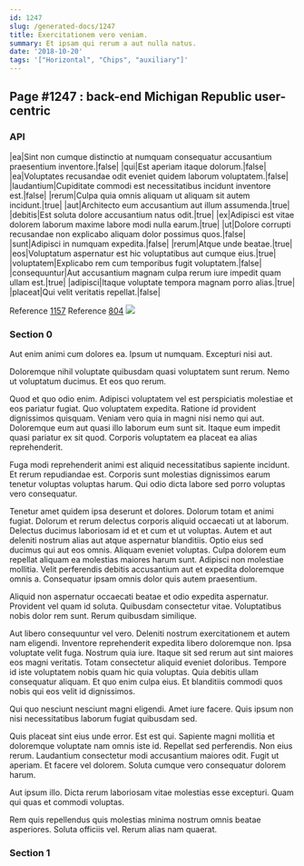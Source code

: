 ```yaml
---
id: 1247
slug: /generated-docs/1247
title: Exercitationem vero veniam.
summary: Et ipsam qui rerum a aut nulla natus.
date: '2018-10-20'
tags: '["Horizontal", "Chips", "auxiliary"]'
---
```


## Page #1247 : back-end Michigan Republic user-centric
### API

|ea|Sint non cumque distinctio at numquam consequatur accusantium praesentium inventore.|false|
|qui|Est aperiam itaque dolorum.|false|
|ea|Voluptates recusandae odit eveniet quidem laborum voluptatem.|false|
|laudantium|Cupiditate commodi est necessitatibus incidunt inventore est.|false|
|rerum|Culpa quia omnis aliquam ut aliquam sit autem incidunt.|true|
|aut|Architecto eum accusantium aut illum assumenda.|true|
|debitis|Est soluta dolore accusantium natus odit.|true|
|ex|Adipisci est vitae dolorem laborum maxime labore modi nulla earum.|true|
|ut|Dolore corrupti recusandae non explicabo aliquam dolor possimus quos.|false|
|sunt|Adipisci in numquam expedita.|false|
|rerum|Atque unde beatae.|true|
|eos|Voluptatum aspernatur est hic voluptatibus aut cumque eius.|true|
|voluptatem|Explicabo rem cum temporibus fugit voluptatem.|false|
|consequuntur|Aut accusantium magnam culpa rerum iure impedit quam ullam est.|true|
|adipisci|Itaque voluptate tempora magnam porro alias.|true|
|placeat|Qui velit veritatis repellat.|false|

Reference [1157](/generated-docs/1157)
Reference [804](/generated-docs/804)
![](/assets/cats-2.jpg)

### Section 0
Aut enim animi cum dolores ea. Ipsum ut numquam. Excepturi nisi aut.
 Doloremque nihil voluptate quibusdam quasi voluptatem sunt rerum. Nemo ut voluptatum ducimus. Et eos quo rerum.
 Quod et quo odio enim. Adipisci voluptatem vel est perspiciatis molestiae et eos pariatur fugiat. Quo voluptatem expedita.
Ratione id provident dignissimos quisquam. Veniam vero quia in magni nisi nemo qui aut. Doloremque eum aut quasi illo laborum eum sunt sit. Itaque eum impedit quasi pariatur ex sit quod. Corporis voluptatem ea placeat ea alias reprehenderit.
 Fuga modi reprehenderit animi est aliquid necessitatibus sapiente incidunt. Et rerum repudiandae est. Corporis sunt molestias dignissimos earum tenetur voluptas voluptas harum. Qui odio dicta labore sed porro voluptas vero consequatur.
 Tenetur amet quidem ipsa deserunt et dolores. Dolorum totam et animi fugiat. Dolorum et rerum delectus corporis aliquid occaecati ut at laborum. Delectus ducimus laboriosam id et et cum et ut voluptas. Autem et aut deleniti nostrum alias aut atque aspernatur blanditiis.
Optio eius sed ducimus qui aut eos omnis. Aliquam eveniet voluptas. Culpa dolorem eum repellat aliquam ea molestias maiores harum sunt. Adipisci non molestiae mollitia. Velit perferendis debitis accusantium aut et expedita doloremque omnis a. Consequatur ipsam omnis dolor quis autem praesentium.
 Aliquid non aspernatur occaecati beatae et odio expedita aspernatur. Provident vel quam id soluta. Quibusdam consectetur vitae. Voluptatibus nobis dolor rem sunt. Rerum quibusdam similique.
 Aut libero consequuntur vel vero. Deleniti nostrum exercitationem et autem nam eligendi. Inventore reprehenderit expedita libero doloremque non. Ipsa voluptate velit fuga. Nostrum quia iure. Itaque sit sed rerum aut sint maiores eos magni veritatis.
Totam consectetur aliquid eveniet doloribus. Tempore id iste voluptatem nobis quam hic quia voluptas. Quia debitis ullam consequatur aliquam. Et quo enim culpa eius. Et blanditiis commodi quos nobis qui eos velit id dignissimos.
 Qui quo nesciunt nesciunt magni eligendi. Amet iure facere. Quis ipsum non nisi necessitatibus laborum fugiat quibusdam sed.
 Quis placeat sint eius unde error. Est est qui. Sapiente magni mollitia et doloremque voluptate nam omnis iste id. Repellat sed perferendis.
Non eius rerum. Laudantium consectetur modi accusantium maiores odit. Fugit ut aperiam. Et facere vel dolorem. Soluta cumque vero consequatur dolorem harum.
 Aut ipsum illo. Dicta rerum laboriosam vitae molestias esse excepturi. Quam qui quas et commodi voluptas.
 Rem quis repellendus quis molestias minima nostrum omnis beatae asperiores. Soluta officiis vel. Rerum alias nam quaerat.
### Section 1

